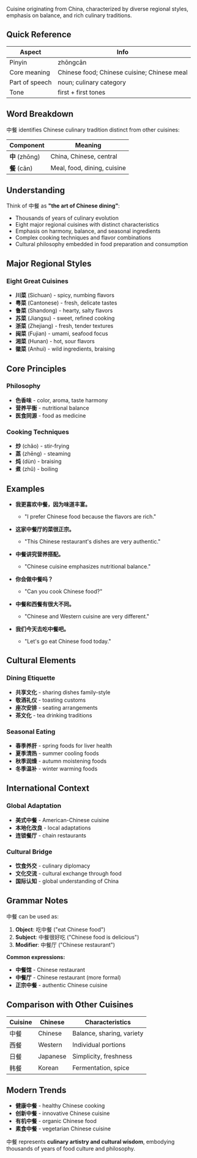 Cuisine originating from China, characterized by diverse regional styles, emphasis on balance, and
rich culinary traditions.

## Quick Reference

| Aspect         | Info                                        |
| -------------- | ------------------------------------------- |
| Pinyin         | zhōngcān                                    |
| Core meaning   | Chinese food; Chinese cuisine; Chinese meal |
| Part of speech | noun; culinary category                     |
| Tone           | first + first tones                         |

## Word Breakdown

中餐 identifies Chinese culinary tradition distinct from other cuisines:

| Component      | Meaning                     |
| -------------- | --------------------------- |
| **中** (zhōng) | China, Chinese, central     |
| **餐** (cān)   | Meal, food, dining, cuisine |

## Understanding

Think of 中餐 as **"the art of Chinese dining"**:

- Thousands of years of culinary evolution
- Eight major regional cuisines with distinct characteristics
- Emphasis on harmony, balance, and seasonal ingredients
- Complex cooking techniques and flavor combinations
- Cultural philosophy embedded in food preparation and consumption

## Major Regional Styles

### **Eight Great Cuisines**

- **川菜** (Sichuan) - spicy, numbing flavors
- **粤菜** (Cantonese) - fresh, delicate tastes
- **鲁菜** (Shandong) - hearty, salty flavors
- **苏菜** (Jiangsu) - sweet, refined cooking
- **浙菜** (Zhejiang) - fresh, tender textures
- **闽菜** (Fujian) - umami, seafood focus
- **湘菜** (Hunan) - hot, sour flavors
- **徽菜** (Anhui) - wild ingredients, braising

## Core Principles

### **Philosophy**

- **色香味** - color, aroma, taste harmony
- **营养平衡** - nutritional balance
- **医食同源** - food as medicine

### **Cooking Techniques**

- **炒** (chǎo) - stir-frying
- **蒸** (zhēng) - steaming
- **炖** (dùn) - braising
- **煮** (zhǔ) - boiling

## Examples

- **我更喜欢中餐，因为味道丰富。**
  - "I prefer Chinese food because the flavors are rich."

- **这家中餐厅的菜很正宗。**
  - "This Chinese restaurant's dishes are very authentic."

- **中餐讲究营养搭配。**
  - "Chinese cuisine emphasizes nutritional balance."

- **你会做中餐吗？**
  - "Can you cook Chinese food?"

- **中餐和西餐有很大不同。**
  - "Chinese and Western cuisine are very different."

- **我们今天去吃中餐吧。**
  - "Let's go eat Chinese food today."

## Cultural Elements

### **Dining Etiquette**

- **共享文化** - sharing dishes family-style
- **敬酒礼仪** - toasting customs
- **座次安排** - seating arrangements
- **茶文化** - tea drinking traditions

### **Seasonal Eating**

- **春季养肝** - spring foods for liver health
- **夏季清热** - summer cooling foods
- **秋季润燥** - autumn moistening foods
- **冬季温补** - winter warming foods

## International Context

### **Global Adaptation**

- **美式中餐** - American-Chinese cuisine
- **本地化改良** - local adaptations
- **连锁餐厅** - chain restaurants

### **Cultural Bridge**

- **饮食外交** - culinary diplomacy
- **文化交流** - cultural exchange through food
- **国际认知** - global understanding of China

## Grammar Notes

中餐 can be used as:

1. **Object**: 吃中餐 ("eat Chinese food")
2. **Subject**: 中餐很好吃 ("Chinese food is delicious")
3. **Modifier**: 中餐厅 ("Chinese restaurant")

**Common expressions:**

- **中餐馆** - Chinese restaurant
- **中餐厅** - Chinese restaurant (more formal)
- **正宗中餐** - authentic Chinese cuisine

## Comparison with Other Cuisines

| Cuisine | Chinese  | Characteristics           |
| ------- | -------- | ------------------------- |
| 中餐    | Chinese  | Balance, sharing, variety |
| 西餐    | Western  | Individual portions       |
| 日餐    | Japanese | Simplicity, freshness     |
| 韩餐    | Korean   | Fermentation, spice       |

## Modern Trends

- **健康中餐** - healthy Chinese cooking
- **创新中餐** - innovative Chinese cuisine
- **有机中餐** - organic Chinese food
- **素食中餐** - vegetarian Chinese cuisine

中餐 represents **culinary artistry and cultural wisdom**, embodying thousands of years of food
culture and philosophy.

